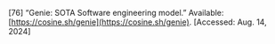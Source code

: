 \[76\]	“Genie: SOTA Software engineering model.” Available: [https://cosine.sh/genie](https://cosine.sh/genie). \[Accessed: Aug. 14, 2024\]